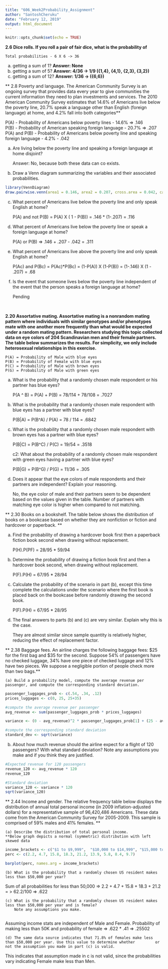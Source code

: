 ```yaml
---
title: "606_Week2Probability_Assignment"
author: "SantoshCheruku"
date: "February 12, 2019"
output: html_document
---
```


```r
knitr::opts_chunk$set(echo = TRUE)
```


**2.6 Dice rolls. If you roll a pair of fair dice, what is the probability of**

    Total probabilities - 6 X 6 -> 36
    
(a) getting a sum of 1?  **Answer: None** </br>
(b) getting a sum of 5?  **Answer: 4/36 -> 1/9 ({1,4}, {4,1}, {2,3}, {3,2})** </br>
(c) getting a sum of 12? **Answer: 1/36 -> ({6,6})** </br>

** 2.8 Poverty and language. The American Community Survey is an ongoing survey that provides data every year to give communities the current information they need to plan investments and services. The 2010 American Community Survey estimates that 14.6% of Americans live below the poverty line, 20.7% speak a language other than English (foreign language) at home, and 4.2% fall into both categories**


P(A) - Probability of Americans below poverty lines - 14.6% => .146 </br>
P(B) - Probability of American speaking foreign language - 20.7% => .207 </br>
P(A) and P(B) - Probability of Americans below poverty line and speaking foreign language - 4.2% - .042</br>


(a) Are living below the poverty line and speaking a foreign language at home disjoint? </br>

    Answer: No, because both these data can co exists.
    
    

(b) Draw a Venn diagram summarizing the variables and their associated probabilities.

```r
library(VennDiagram)
draw.pairwise.venn(area1 = 0.146, area2 = 0.207, cross.area = 0.042, category = c("Below Poverty Line", "Speaking Foreign Language"), fill = c("green","blue"))
```


(c) What percent of Americans live below the poverty line and only speak English at home?

    P(A) and not P(B) = P(A) X ( 1 - P(B)) = .146 * (1-.207) = .116

(d) What percent of Americans live below the poverty line or speak a foreign language at home?

    P(A) or P(B) => .146 + .207 - .042 = .311

(e) What percent of Americans live above the poverty line and only speak English at home?

    P(Ac) and P(Bc) = P(Ac)*P(Bc) = (1-P(A)) X (1-P(B)) = (1-.146) X (1 - .207) =  .68

(f) Is the event that someone lives below the poverty line independent of the event that the person
speaks a foreign language at home?
  
    Pending
    
</br>

**2.20 Assortative mating. Assortative mating is a nonrandom mating pattern where individuals with similar genotypes and/or phenotypes mate with one another more frequently than what would be expected under a random mating pattern. Researchers studying this topic collected data on eye colors of 204 Scandinavian men and their female partners. The table below summarizes the results. For simplicity, we only include heterosexual relationships in this exercise.**

    P(A) = Probability of Male with blue eyes
    P(B) = Probability of Female with blue eyes
    P(C) = Probability of Male with brown eyes
    P(G) = Probability of Male with green eyes



(a) What is the probability that a randomly chosen male respondent or his partner has blue eyes?

    P(A ^ B) = P(A) + P(B) = 78/114 + 78/108 = .7027
    
(b) What is the probability that a randomly chosen male respondent with blue eyes has a partner
with blue eyes?

    P(B|A)  =  P(B^A) / P(A) = 78 / 114 = .6842
    
(c) What is the probability that a randomly chosen male respondent with brown eyes has a partner
with blue eyes? 

    P(B|C) = P(B^C) / P(C) = 19/54 = .3518
    
    c2: What about the probability of a randomly chosen male respondent with green
      eyes having a partner with blue eyes?

    P(B|G) = P(B^G) / P(G) = 11/36 = .305

    
(d) Does it appear that the eye colors of male respondents and their partners are independent?
Explain your reasoning.
    
    No, the eye color of male and their partners seem to be dependent based on the values given in the table.
    Number of partners with matching eye color is higher when compared to not matching.


** 2.30 Books on a bookshelf. The table below shows the distribution of books on a bookcase based on whether they are nonfiction or fiction and hardcover or paperback. **

(a) Find the probability of drawing a hardcover book first then a paperback fiction book second
when drawing without replacement.

    P(H).P(PF) = 28/95 * 59/94
    
(b) Determine the probability of drawing a fiction book first and then a hardcover book second,
when drawing without replacement.

    P(F).P(H) = 67/95 * 28/94
  
(c) Calculate the probability of the scenario in part (b), except this time complete the calculations
under the scenario where the first book is placed back on the bookcase before randomly drawing
the second book.

    P(F).P(H) = 67/95 * 28/95
    
(d) The final answers to parts (b) and (c) are very similar. Explain why this is the case.

    They are almost similar since sample quantity is relatively higher, reducing the effect of replacement factor.


** 2.38 Baggage fees. An airline charges the following baggage fees: $25 for the first bag and $35 for the second. Suppose 54% of passengers have no checked luggage, 34% have one piece of checked luggage and 12% have two pieces. We suppose a negligible portion of people check more than two bags.**


    (a) Build a probability model, compute the average revenue per passenger, and compute the corresponding standard deviation.
    
```r
passenger_luggages_prob <- c(.54, .34, .12)
prices_luggages <- c(0, 25, 25+35)

#compute the average revenue per passenger
avg_revenue <- sum(passenger_luggages_prob * prices_luggages)

variance <- (0 - avg_revenue)^2 * passenger_luggages_prob[1] + (25 - avg_revenue)^2 * passenger_luggages_prob[2] + (60 - avg_revenue)^2 * passenger_luggages_prob[3]

#compute the corresponding standard deviation
standard_dev <- sqrt(variance)
```
    
(b) About how much revenue should the airline expect for a flight of 120 passengers? With what
standard deviation? Note any assumptions you make and if you think they are justified.
```r
#Expected revenue for 120 passengers
revenue_120 <- avg_revenue * 120
revenue_120

#Standard deviation
variance_120 <- variance * 120
sqrt(variance_120)
```


** 2.44 Income and gender. The relative frequency table below displays the distribution of annual total personal income (in 2009 inflation-adjusted dollars) for a representative sample of 96,420,486 Americans. These data come from the American Community Survey for 2005-2009. This sample is comprised of 59% males and 41% females. **

    (a) Describe the distribution of total personal income.
    **Below graph depicts a normal (symmetric) distribution with left skewed data
```r
income_brackets <- c("$1 to $9,999",  "$10,000 to $14,999", "$15,000 to $24,999", "$25,000 to $34,999", "$35,000 to $49,999", "$50,000 to $64,999", "$65,000 to $74,999", "$75,000 to $99,999", "$100,000 or more")
perc <- c(2.2, 4.7, 15.8, 18.3, 21.2, 13.9, 5.8, 8.4, 9.7)

barplot(perc, names.arg = income_brackets)
```

    
    
    (b) What is the probability that a randomly chosen US resident makes less than $50,000 per year?
    
  Sum of all probabilities for less than 50,000 => 2.2 + 4.7 + 15.8 + 18.3 + 21.2 = > 62.2/100 => .622 
    
    (c) What is the probability that a randomly chosen US resident makes less than $50,000 per year and is female?
        Note any assumptions you make.
        
   Assuming income stats are independent of Male and Female. Probability of making less than 50K and probability of female => .622 * .41 => .25502
        
    (d) The same data source indicates that 71.8% of females make less than $50,000 per year. Use this value to determine whether         or not the assumption you made in part (c) is valid. 
   This indicates that assumption made in c is not valid, since the probabilities vary indicating Female make less than Men.